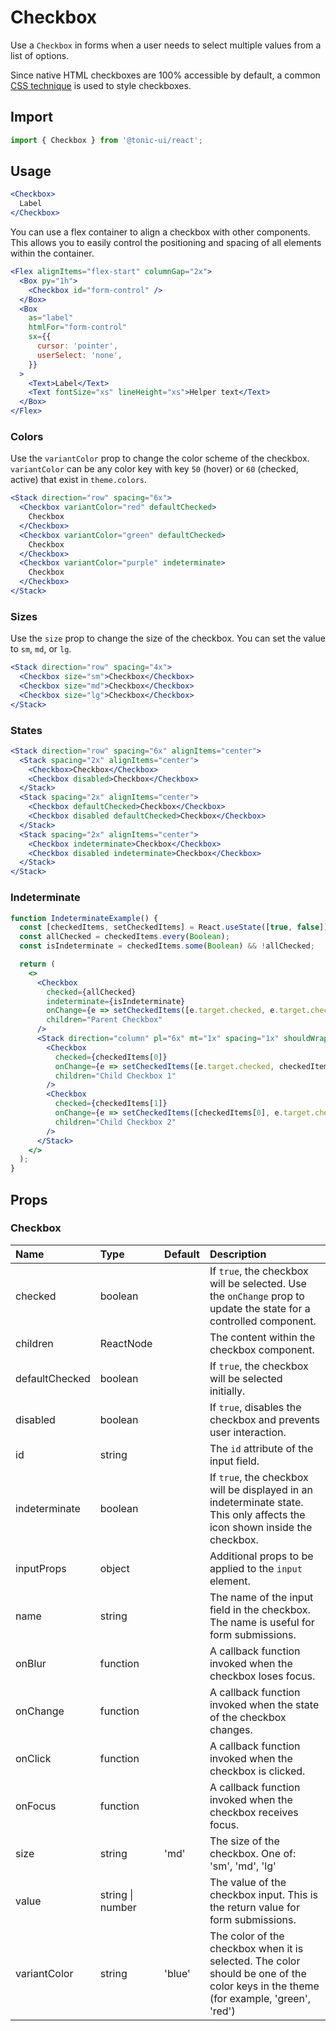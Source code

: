 # Checkbox

Use a `Checkbox` in forms when a user needs to select multiple values from a list of options.

Since native HTML checkboxes are 100% accessible by default, a common [CSS technique](https://dev.to/lkopacz/create-custom-keyboard-accessible-checkboxes-2036) is used to style checkboxes.

## Import

```js
import { Checkbox } from '@tonic-ui/react';
```

## Usage

```jsx
<Checkbox>
  Label
</Checkbox>
```

You can use a flex container to align a checkbox with other components. This allows you to easily control the positioning and spacing of all elements within the container.

```jsx
<Flex alignItems="flex-start" columnGap="2x">
  <Box py="1h">
    <Checkbox id="form-control" />
  </Box>
  <Box
    as="label"
    htmlFor="form-control"
    sx={{
      cursor: 'pointer',
      userSelect: 'none',
    }}
  >
    <Text>Label</Text>
    <Text fontSize="xs" lineHeight="xs">Helper text</Text>
  </Box>
</Flex>
```

### Colors

Use the `variantColor` prop to change the color scheme of the checkbox. `variantColor` can be any color key with key `50` (hover) or `60` (checked, active) that exist in `theme.colors`.

```jsx
<Stack direction="row" spacing="6x">
  <Checkbox variantColor="red" defaultChecked>
    Checkbox
  </Checkbox>
  <Checkbox variantColor="green" defaultChecked>
    Checkbox
  </Checkbox>
  <Checkbox variantColor="purple" indeterminate>
    Checkbox
  </Checkbox>
</Stack>
```

### Sizes

Use the `size` prop to change the size of the checkbox. You can set the value to `sm`, `md`, or `lg`.

```jsx
<Stack direction="row" spacing="4x">
  <Checkbox size="sm">Checkbox</Checkbox>
  <Checkbox size="md">Checkbox</Checkbox>
  <Checkbox size="lg">Checkbox</Checkbox>
</Stack>
```

### States

```jsx
<Stack direction="row" spacing="6x" alignItems="center">
  <Stack spacing="2x" alignItems="center">
    <Checkbox>Checkbox</Checkbox>
    <Checkbox disabled>Checkbox</Checkbox>
  </Stack>
  <Stack spacing="2x" alignItems="center">
    <Checkbox defaultChecked>Checkbox</Checkbox>
    <Checkbox disabled defaultChecked>Checkbox</Checkbox>
  </Stack>
  <Stack spacing="2x" alignItems="center">
    <Checkbox indeterminate>Checkbox</Checkbox>
    <Checkbox disabled indeterminate>Checkbox</Checkbox>
  </Stack>
</Stack>
```

### Indeterminate

```jsx
function IndeterminateExample() {
  const [checkedItems, setCheckedItems] = React.useState([true, false]);
  const allChecked = checkedItems.every(Boolean);
  const isIndeterminate = checkedItems.some(Boolean) && !allChecked;

  return (
    <>
      <Checkbox
        checked={allChecked}
        indeterminate={isIndeterminate}
        onChange={e => setCheckedItems([e.target.checked, e.target.checked])}
        children="Parent Checkbox"
      />
      <Stack direction="column" pl="6x" mt="1x" spacing="1x" shouldWrapChildren>
        <Checkbox
          checked={checkedItems[0]}
          onChange={e => setCheckedItems([e.target.checked, checkedItems[1]])}
          children="Child Checkbox 1"
        />
        <Checkbox
          checked={checkedItems[1]}
          onChange={e => setCheckedItems([checkedItems[0], e.target.checked])}
          children="Child Checkbox 2"
        />
      </Stack>
    </>
  );
}
```

## Props

### Checkbox

| Name | Type | Default | Description |
| :--- | :--- | :------ | :---------- |
| checked | boolean | | If `true`, the checkbox will be selected. Use the `onChange` prop to update the state for a controlled component. |
| children | ReactNode | | The content within the checkbox component. |
| defaultChecked | boolean | | If `true`, the checkbox will be selected initially. |
| disabled | boolean | | If `true`, disables the checkbox and prevents user interaction. |
| id | string | | The `id` attribute of the input field.  |
| indeterminate | boolean | | If `true`, the checkbox will be displayed in an indeterminate state. This only affects the icon shown inside the checkbox.
| inputProps | object | | Additional props to be applied to the `input` element. |
| name | string | | The name of the input field in the checkbox. The name is useful for form submissions.  |
| onBlur | function | | A callback function invoked when the checkbox loses focus. |
| onChange | function | | A callback function invoked when the state of the checkbox changes. |
| onClick | function | | A callback function invoked when the checkbox is clicked. |
| onFocus | function | | A callback function invoked when the checkbox receives focus. |
| size | string | 'md' | The size of the checkbox. One of: 'sm', 'md', 'lg' |
| value | string \| number | | The value of the checkbox input. This is the return value for form submissions. |
| variantColor | string | 'blue' | The color of the checkbox when it is selected. The color should be one of the color keys in the theme (for example, 'green', 'red') |
